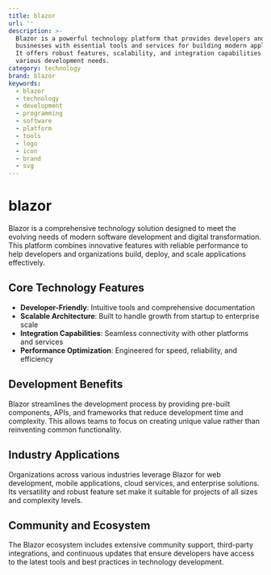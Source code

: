 ```yaml
---
title: blazor
url: ''
description: >-
  Blazor is a powerful technology platform that provides developers and
  businesses with essential tools and services for building modern applications.
  It offers robust features, scalability, and integration capabilities for
  various development needs.
category: technology
brand: blazor
keywords:
  - blazor
  - technology
  - development
  - programming
  - software
  - platform
  - tools
  - logo
  - icon
  - brand
  - svg
---
```


# blazor

Blazor is a comprehensive technology solution designed to meet the evolving needs of modern software development and digital transformation. This platform combines innovative features with reliable performance to help developers and organizations build, deploy, and scale applications effectively.

## Core Technology Features

- **Developer-Friendly**: Intuitive tools and comprehensive documentation
- **Scalable Architecture**: Built to handle growth from startup to enterprise scale
- **Integration Capabilities**: Seamless connectivity with other platforms and services
- **Performance Optimization**: Engineered for speed, reliability, and efficiency

## Development Benefits

Blazor streamlines the development process by providing pre-built components, APIs, and frameworks that reduce development time and complexity. This allows teams to focus on creating unique value rather than reinventing common functionality.

## Industry Applications

Organizations across various industries leverage Blazor for web development, mobile applications, cloud services, and enterprise solutions. Its versatility and robust feature set make it suitable for projects of all sizes and complexity levels.

## Community and Ecosystem

The Blazor ecosystem includes extensive community support, third-party integrations, and continuous updates that ensure developers have access to the latest tools and best practices in technology development.
